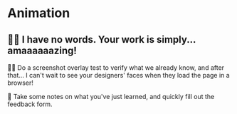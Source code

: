 # Animation

<EpicVideo url="https://www.epicweb.dev/workshops/pixel-perfect-figma-to-tailwind/animation/animations-completed" />

## 👨‍💼 I have no words. Your work is simply... amaaaaaazing!

👨‍💼 Do a screenshot overlay test to verify what we already know, and after that... I can't wait to see your designers' faces when they load the page in a browser!

📝 Take some notes on what you've just learned, and quickly fill out the feedback form.
